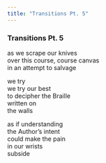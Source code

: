 ```yaml
---
title: "Transitions Pt. 5"
---
```


### Transitions Pt. 5

as we scrape our knives<br>
over this course, course canvas<br>
in an attempt to salvage<br>

we try<br>
we try our best<br>
to decipher the Braille<br>
written on<br>
the walls<br>

as if understanding<br>
the Author's intent<br>
could make the pain<br>
in our wrists<br>
subside<br>

<br>
